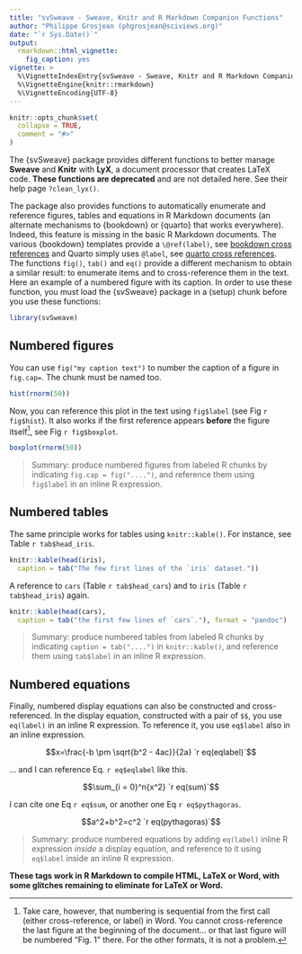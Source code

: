 ```yaml
---
title: "svSweave - Sweave, Knitr and R Markdown Companion Functions"
author: "Philippe Grosjean (phgrosjean@sciviews.org)"
date: "`r Sys.Date()`"
output:
  rmarkdown::html_vignette:
    fig_caption: yes
vignette: >
  %\VignetteIndexEntry{svSweave - Sweave, Knitr and R Markdown Companion Functions}
  %\VignetteEngine{knitr::rmarkdown}
  %\VignetteEncoding{UTF-8}
---
```


```r
knitr::opts_chunk$set(
  collapse = TRUE,
  comment = "#>"
)
```

The {svSweave} package provides different functions to better manage **Sweave** and **Knitr** with **LyX**, a document processor that creates LaTeX code. **These functions are deprecated** and are not detailed here. See their help page `?clean_lyx()`.

The package also provides functions to automatically enumerate and reference figures, tables and equations in R Markdown documents (an alternate mechanisms to {bookdown} or {quarto} that works everywhere). Indeed, this feature is missing in the basic R Markdown documents. The various {bookdown} templates provide a `\@ref(label)`, see [bookdown cross references](https://bookdown.org/yihui/bookdown/cross-references.html) and Quarto simply uses `@label`, see [quarto cross references](https://quarto.org/docs/authoring/cross-references.html). The functions `fig()`, `tab()` and `eq()` provide a different mechanism to obtain a similar result: to enumerate items and to cross-reference them in the text. Here an example of a numbered figure with its caption. In order to use these function, you must load the {svSweave} package in a (setup) chunk before you use these functions:

```r
library(svSweave)
```

## Numbered figures

You can use `fig("my caption text")` to number the caption of a figure in `fig.cap=`. The chunk must be named too.

```r
hist(rnorm(50))
```

Now, you can reference this plot in the text using `fig$label` (see Fig `r fig$hist`). It also works if the first reference appears **before** the figure itself[^1], see Fig `r fig$boxplot`.

[^1]: Take care, however, that numbering is sequential from the first call (either cross-reference, or label) in Word. You cannot cross-reference the last figure at the beginning of the document... or that last figure will be numbered "Fig. 1" there. For the other formats, it is not a problem.

```r
boxplot(rnorm(50))
```

> Summary: produce numbered figures from labeled R chunks by indicating `fig.cap = fig("....")`, and reference them using `fig$label` in an inline R expression.

## Numbered tables

The same principle works for tables using `knitr::kable()`. For instance, see Table `r tab$head_iris`.

```r
knitr::kable(head(iris),
  caption = tab("The few first lines of the `iris` dataset."))
```

A reference to `cars` (Table `r tab$head_cars`) and to `iris` (Table `r tab$head_iris`) again.

```r
knitr::kable(head(cars),
  caption = tab("the first few lines of `cars`."), format = "pandoc")
```

> Summary: produce numbered tables from labeled R chunks by indicating `caption = tab("....")` in `knitr::kable()`, and reference them using `tab$label` in an inline R expression.

## Numbered equations

Finally, numbered display equations can also be constructed and cross-referenced. In the display equation, constructed with a pair of `$$`, you use `eq(label)` in an inline R expression. To reference it, you use `eq$label` also in an inline expression.

$$x=\frac{-b \pm \sqrt{b^2 - 4ac}}{2a} `r eq(eqlabel)`$$

... and I can reference Eq. `r eq$eqlabel` like this.

$$\sum_{i = 0}^n{x^2} `r eq(sum)`$$

I can cite one Eq `r eq$sum`, or another one Eq `r eq$pythagoras`.

$$a^2+b^2=c^2 `r eq(pythagoras)`$$

> Summary: produce numbered equations by adding `eq(label)` inline R expression *inside* a display equation, and reference to it using `eq$label` inside an inline R expression.

**These tags work in R Markdown to compile HTML, LaTeX or Word, with some glitches remaining to eliminate for LaTeX or Word.**
